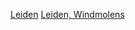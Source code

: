{{Navbox2
| name  = Navigatie windmolens in Leiden
| title =[[莱顿]]的[[风车]]
| list1 = [[d'灌木风车|d'Heesterboom]]·[[德·赫德尔风车|De Herder]]·[[青蛙风车|Kikkermolen]]·[[马雷堤防风车|Maredijkmolen]]·[[德·普特风车|De Put]]·[[罗登布赫尔风车|Rodenburgermolen]]·[[城市风车|Stadsmolen]]·[[史蒂文舍菲斯风车|Stevenshofjesmolen]]·[[德·法尔克风车|De Valk]]
}}<noinclude>
[[Category:风车模板|Leiden]]
[[Category:南荷兰省模板|Leiden, Windmolens]]
</noinclude>